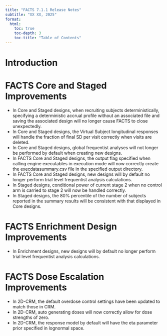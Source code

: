 ```yaml
---
title: "FACTS 7.1.1 Release Notes"
subtitle: "XX XX, 2025"
format:
  html:
    toc: true
    toc-depth: 3
    toc-title: "Table of Contents"
---
```


# Introduction

# FACTS Core and Staged Improvements

- In Core and Staged designs, when recruiting subjects deterministically, specifying a deterministic accrual profile without an associated file and saving the associated design will no longer cause FACTS to close unexpectedly.
- In Core and Staged designs, the Virtual Subject longitudinal responses will handle the fraction of final SD per visit correctly when visits are deleted.
- In Core and Staged designs, global frequentist analyses will not longer be performed by default when creating new designs.
- In FACTS Core and Staged designs, the output flag specified when calling engine executables in execution mode will now correctly create the execdatasummary.csv file in the specified output directory.
- In FACTS Core and Staged designs, new designs will by default no longer perform trial level frequentist analysis calculations.
- In Staged designs, conditional power of current stage 2 when no control arm is carried to stage 2 will now be handled correctly.
- In Staged designs, the 80% percentile of the number of subjects reported in the summary results will be consistent with that displayed in Core designs.

# FACTS Enrichment Design Improvements
- In Enrichment designs, new designs will by default no longer perform trial level frequentist analysis calculations. 

# FACTS Dose Escalation Improvements
- In 2D-CRM, the default overdose control settings have been updated to match those in CRM.
- In 2D-CRM, auto generating doses will now correctly allow for dose strengths of zero.
- In 2D-CRM, the response model by default will have the eta parameter prior specified in lognormal space.